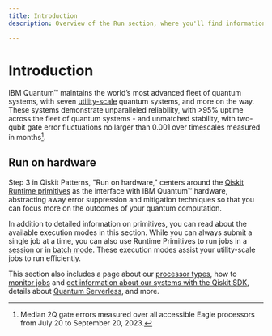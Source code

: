 ```yaml
---
title: Introduction
description: Overview of the Run section, where you'll find information on Qiskit Runtime primitives, execution modes, IBM Quantum systems, and executing jobs

---
```


# Introduction

IBM Quantum&trade; maintains the world’s most advanced fleet of quantum systems, with seven [utility-scale](https://www.ibm.com/blog/announcement/new-ibm-quantum-systems-on-the-ibm-cloud/) quantum systems, and more on the way. These systems demonstrate unparalleled reliability, with >95% uptime across the fleet of quantum systems - and unmatched stability, with two-qubit gate error fluctuations no larger than 0.001 over timescales measured in months[^1].

## Run on hardware

Step 3 in Qiskit Patterns, "Run on hardware," centers around the [Qiskit Runtime primitives](/run/primitives) as the interface with IBM Quantum&trade; hardware, abstracting away error suppression and mitigation techniques so that you can focus more on the outcomes of your quantum computation.

In addition to detailed information on primitives, you can read about the available execution modes in this section. While you can always submit a single job at a time, you can also use Runtime Primitives to run jobs in a [session](/run/sessions) or in [batch mode](/run/run-jobs-batch). These execution modes assist your utility-scale jobs to run efficiently. 

This section also includes a page about our [processor types](/run/processor-types), how to [monitor jobs](/run/monitor-job) and [get information about our systems with the Qiskit SDK](/run/get-backend-information), details about [Quantum Serverless](/run/quantum-serverless), and more.

[^1]: Median 2Q gate errors measured over all accessible Eagle processors from July 20 to September 20, 2023.